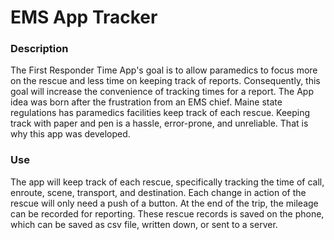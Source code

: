 # EMS App Tracker

### Description

The First Responder Time App's goal is to allow paramedics to focus more on the rescue and less time on keeping track of reports.
Consequently, this goal will increase the convenience of tracking times for a report.
The App idea was born after the frustration from an EMS chief.
Maine state regulations has paramedics facilities keep track of each rescue.
Keeping track with paper and pen is a hassle, error-prone, and unreliable.
That is why this app was developed.

### Use

The app will keep track of each rescue, specifically tracking the time of call, enroute, scene, transport, and destination.
Each change in action of the rescue will only need a push of a button.
At the end of the trip, the mileage can be recorded for reporting.
These rescue records is saved on the phone, which can be saved as csv file, written down, or sent to a server.
